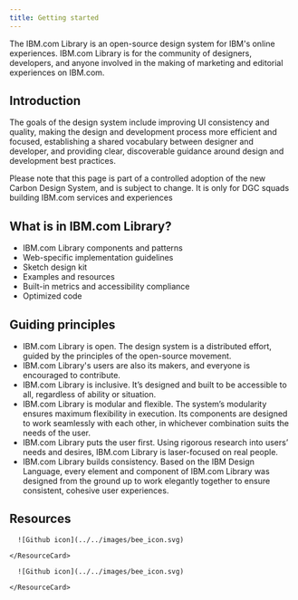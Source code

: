 ```yaml
---
title: Getting started
---
```


<PageDescription>

The IBM.com Library is an open-source design system for IBM's online experiences. IBM.com Library is for the community of designers, developers, and anyone involved in the making of marketing and editorial experiences on IBM.com. 

</PageDescription>

## Introduction
The goals of the design system include improving UI consistency and quality, making the design and development process more efficient and focused, establishing a shared vocabulary between designer and developer, and providing clear, discoverable guidance around design and development best practices.

Please note that this page is part of a controlled adoption of the new Carbon Design System, and is subject to change. It is only for DGC squads building IBM.com services and experiences

## What is in IBM.com Library?
* IBM.com Library components and patterns
* Web-specific implementation guidelines 
* Sketch design kit 
* Examples and resources
* Built-in metrics and accessibility compliance
* Optimized code

## Guiding principles
* IBM.com Library is open. The design system is a distributed effort, guided by the principles of the open-source movement. 
* IBM.com Library's users are also its makers, and everyone is encouraged to contribute.
* IBM.com Library is inclusive. It’s designed and built to be accessible to all, regardless of ability or situation.
* IBM.com Library is modular and flexible. The system’s modularity ensures maximum flexibility in execution. Its components are designed to work seamlessly with each other, in whichever combination suits the needs of the user.
* IBM.com Library puts the user first. Using rigorous research into users’ needs and desires, IBM.com Library is laser-focused on real people.
* IBM.com Library builds consistency. Based on the IBM Design Language, every element and component of IBM.com Library was designed from the ground up to work elegantly together to ensure consistent, cohesive user experiences.

## Resources 

<Row className="resource-card-group">
  <Column colMd={4} colLg={4} noGutterSm>
    <ResourceCard
      subTitle="Resource Page"
      href="#"
    >
      
      ![Github icon](../../images/bee_icon.svg)
      
    </ResourceCard>
  </Column>
  <Column colMd={4} colLg={4} noGutterSm>
    <ResourceCard
      subTitle="Help Page"          
      href="#"
    >
      
      ![Github icon](../../images/bee_icon.svg)
      
    </ResourceCard>
  </Column>
</Row>

